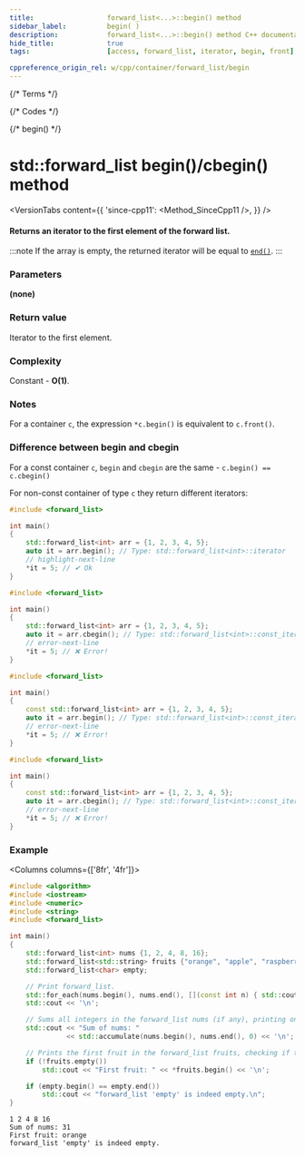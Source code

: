 ```yaml
---
title:					forward_list<...>::begin() method
sidebar_label:			begin( )
description:			forward_list<...>::begin() method C++ documentation
hide_title:				true
tags:					[access, forward_list, iterator, begin, front]

cppreference_origin_rel: w/cpp/container/forward_list/begin
---
```



{/* Terms */}

{/* Codes */}

{/* begin() */}

# std::forward_list begin()/cbegin() method

<VersionTabs content={{
	'since-cpp11': <Method_SinceCpp11 />,
}} />

#### Returns an <Tooltip title={Term_ContAlias_Iterator}>iterator</Tooltip> to the first element of the forward list.

:::note
If the array is empty, the returned iterator will be equal to [`end()`](end).
:::

### Parameters

**(none)**

### Return value

Iterator to the first element.

### Complexity

Constant - **O(1)**.

### Notes

For a container `c`, the expression `*c.begin()` is equivalent to `c.front()`.

### Difference between begin and cbegin

For a const container `c`, `begin` and `cbegin` are the same - `c.begin() == c.cbegin()`

For non-const container of type `c` they return different iterators:

<Tabs>
<TabItem value="non-const-container" label="Non const container" default>

<Tabs>
<TabItem value="begin" label="begin" default>

```cpp
#include <forward_list>

int main()
{
    std::forward_list<int> arr = {1, 2, 3, 4, 5};
    auto it = arr.begin(); // Type: std::forward_list<int>::iterator
    // highlight-next-line
    *it = 5; // ✔ Ok
}
```

</TabItem>
<TabItem value="cbegin" label="cbegin" default>

```cpp
#include <forward_list>

int main()
{
    std::forward_list<int> arr = {1, 2, 3, 4, 5};
    auto it = arr.cbegin(); // Type: std::forward_list<int>::const_iterator
    // error-next-line
    *it = 5; // ❌ Error!
}
```

</TabItem>
</Tabs>

</TabItem>
<TabItem value="const-container" label="Const container">

<Tabs>
<TabItem value="begin" label="begin" default>

```cpp
#include <forward_list>

int main()
{
    const std::forward_list<int> arr = {1, 2, 3, 4, 5};
    auto it = arr.begin(); // Type: std::forward_list<int>::const_iterator
    // error-next-line
    *it = 5; // ❌ Error!
}
```

</TabItem>
<TabItem value="cbegin" label="cbegin" default>

```cpp
#include <forward_list>

int main()
{
    const std::forward_list<int> arr = {1, 2, 3, 4, 5};
    auto it = arr.cbegin(); // Type: std::forward_list<int>::const_iterator
    // error-next-line
    *it = 5; // ❌ Error!
}
```

</TabItem>
</Tabs>

</TabItem>
</Tabs>

### Example

<Columns columns={['8fr', '4fr']}>
<div>

```cpp title='Main.cpp' showLineNumbers
#include <algorithm>
#include <iostream>
#include <numeric>
#include <string>
#include <forward_list>

int main()
{
    std::forward_list<int> nums {1, 2, 4, 8, 16};
    std::forward_list<std::string> fruits {"orange", "apple", "raspberry"};
    std::forward_list<char> empty;

    // Print forward_list.
    std::for_each(nums.begin(), nums.end(), [](const int n) { std::cout << n << ' '; });
    std::cout << '\n';

    // Sums all integers in the forward_list nums (if any), printing only the result.
    std::cout << "Sum of nums: "
              << std::accumulate(nums.begin(), nums.end(), 0) << '\n';

    // Prints the first fruit in the forward_list fruits, checking if there is any.
    if (!fruits.empty())
        std::cout << "First fruit: " << *fruits.begin() << '\n';

    if (empty.begin() == empty.end())
        std::cout << "forward_list 'empty' is indeed empty.\n";
}
```

</div>
<div>

```plaintext title="Output"
1 2 4 8 16
Sum of nums: 31
First fruit: orange
forward_list 'empty' is indeed empty.
```

</div>
</Columns>
